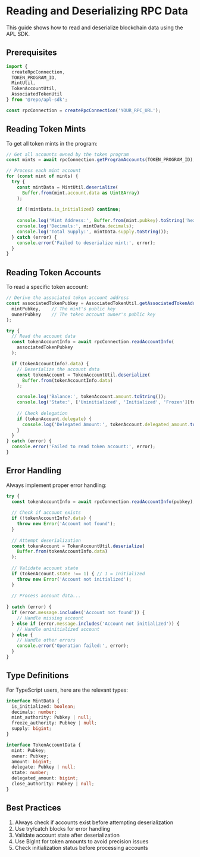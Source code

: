 # Reading and Deserializing RPC Data

This guide shows how to read and deserialize blockchain data using the APL SDK.

## Prerequisites

```typescript
import { 
  createRpcConnection, 
  TOKEN_PROGRAM_ID,
  MintUtil,
  TokenAccountUtil,
  AssociatedTokenUtil
} from '@repo/apl-sdk';

const rpcConnection = createRpcConnection('YOUR_RPC_URL');
```

## Reading Token Mints

To get all token mints in the program:

```typescript
// Get all accounts owned by the token program
const mints = await rpcConnection.getProgramAccounts(TOKEN_PROGRAM_ID);

// Process each mint account
for (const mint of mints) {
  try {
    const mintData = MintUtil.deserialize(
      Buffer.from(mint.account.data as Uint8Array)
    );
    
    if (!mintData.is_initialized) continue;
    
    console.log('Mint Address:', Buffer.from(mint.pubkey).toString('hex'));
    console.log('Decimals:', mintData.decimals);
    console.log('Total Supply:', mintData.supply.toString());
  } catch (error) {
    console.error('Failed to deserialize mint:', error);
  }
}
```

## Reading Token Accounts

To read a specific token account:

```typescript
// Derive the associated token account address
const associatedTokenPubkey = AssociatedTokenUtil.getAssociatedTokenAddress(
  mintPubkey,    // The mint's public key
  ownerPubkey    // The token account owner's public key
);

try {
  // Read the account data
  const tokenAccountInfo = await rpcConnection.readAccountInfo(
    associatedTokenPubkey
  );

  if (tokenAccountInfo?.data) {
    // Deserialize the account data
    const tokenAccount = TokenAccountUtil.deserialize(
      Buffer.from(tokenAccountInfo.data)
    );

    console.log('Balance:', tokenAccount.amount.toString());
    console.log('State:', ['Uninitialized', 'Initialized', 'Frozen'][tokenAccount.state]);
    
    // Check delegation
    if (tokenAccount.delegate) {
      console.log('Delegated Amount:', tokenAccount.delegated_amount.toString());
    }
  }
} catch (error) {
  console.error('Failed to read token account:', error);
}
```

## Error Handling

Always implement proper error handling:

```typescript
try {
  const tokenAccountInfo = await rpcConnection.readAccountInfo(pubkey);
  
  // Check if account exists
  if (!tokenAccountInfo?.data) {
    throw new Error('Account not found');
  }
  
  // Attempt deserialization
  const tokenAccount = TokenAccountUtil.deserialize(
    Buffer.from(tokenAccountInfo.data)
  );
  
  // Validate account state
  if (tokenAccount.state !== 1) { // 1 = Initialized
    throw new Error('Account not initialized');
  }
  
  // Process account data...
  
} catch (error) {
  if (error.message.includes('Account not found')) {
    // Handle missing account
  } else if (error.message.includes('Account not initialized')) {
    // Handle uninitialized account
  } else {
    // Handle other errors
    console.error('Operation failed:', error);
  }
}
```

## Type Definitions

For TypeScript users, here are the relevant types:

```typescript
interface MintData {
  is_initialized: boolean;
  decimals: number;
  mint_authority: Pubkey | null;
  freeze_authority: Pubkey | null;
  supply: bigint;
}

interface TokenAccountData {
  mint: Pubkey;
  owner: Pubkey;
  amount: bigint;
  delegate: Pubkey | null;
  state: number;
  delegated_amount: bigint;
  close_authority: Pubkey | null;
}
```

## Best Practices

1. Always check if accounts exist before attempting deserialization
2. Use try/catch blocks for error handling
3. Validate account state after deserialization
4. Use BigInt for token amounts to avoid precision issues
5. Check initialization status before processing accounts
